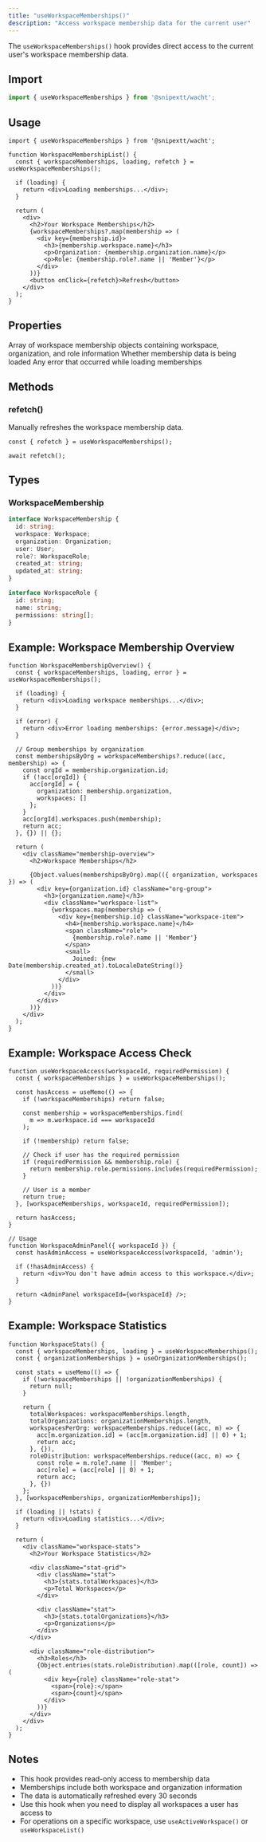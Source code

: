 ```yaml
---
title: "useWorkspaceMemberships()"
description: "Access workspace membership data for the current user"
---
```


The `useWorkspaceMemberships()` hook provides direct access to the current user's workspace membership data.

## Import

```typescript
import { useWorkspaceMemberships } from '@snipextt/wacht';
```

## Usage

```tsx
import { useWorkspaceMemberships } from '@snipextt/wacht';

function WorkspaceMembershipList() {
  const { workspaceMemberships, loading, refetch } = useWorkspaceMemberships();

  if (loading) {
    return <div>Loading memberships...</div>;
  }

  return (
    <div>
      <h2>Your Workspace Memberships</h2>
      {workspaceMemberships?.map(membership => (
        <div key={membership.id}>
          <h3>{membership.workspace.name}</h3>
          <p>Organization: {membership.organization.name}</p>
          <p>Role: {membership.role?.name || 'Member'}</p>
        </div>
      ))}
      <button onClick={refetch}>Refresh</button>
    </div>
  );
}
```

## Properties

<ParamField path="workspaceMemberships" type="WorkspaceMembership[]">
  Array of workspace membership objects containing workspace, organization, and role information
</ParamField>

<ParamField path="loading" type="boolean">
  Whether membership data is being loaded
</ParamField>

<ParamField path="error" type="Error | null">
  Any error that occurred while loading memberships
</ParamField>

## Methods

### refetch()

Manually refreshes the workspace membership data.

```tsx
const { refetch } = useWorkspaceMemberships();

await refetch();
```

## Types

### WorkspaceMembership

```typescript
interface WorkspaceMembership {
  id: string;
  workspace: Workspace;
  organization: Organization;
  user: User;
  role?: WorkspaceRole;
  created_at: string;
  updated_at: string;
}

interface WorkspaceRole {
  id: string;
  name: string;
  permissions: string[];
}
```

## Example: Workspace Membership Overview

```tsx
function WorkspaceMembershipOverview() {
  const { workspaceMemberships, loading, error } = useWorkspaceMemberships();

  if (loading) {
    return <div>Loading workspace memberships...</div>;
  }

  if (error) {
    return <div>Error loading memberships: {error.message}</div>;
  }

  // Group memberships by organization
  const membershipsByOrg = workspaceMemberships?.reduce((acc, membership) => {
    const orgId = membership.organization.id;
    if (!acc[orgId]) {
      acc[orgId] = {
        organization: membership.organization,
        workspaces: []
      };
    }
    acc[orgId].workspaces.push(membership);
    return acc;
  }, {}) || {};

  return (
    <div className="membership-overview">
      <h2>Workspace Memberships</h2>
      
      {Object.values(membershipsByOrg).map(({ organization, workspaces }) => (
        <div key={organization.id} className="org-group">
          <h3>{organization.name}</h3>
          <div className="workspace-list">
            {workspaces.map(membership => (
              <div key={membership.id} className="workspace-item">
                <h4>{membership.workspace.name}</h4>
                <span className="role">
                  {membership.role?.name || 'Member'}
                </span>
                <small>
                  Joined: {new Date(membership.created_at).toLocaleDateString()}
                </small>
              </div>
            ))}
          </div>
        </div>
      ))}
    </div>
  );
}
```

## Example: Workspace Access Check

```tsx
function useWorkspaceAccess(workspaceId, requiredPermission) {
  const { workspaceMemberships } = useWorkspaceMemberships();

  const hasAccess = useMemo(() => {
    if (!workspaceMemberships) return false;

    const membership = workspaceMemberships.find(
      m => m.workspace.id === workspaceId
    );

    if (!membership) return false;

    // Check if user has the required permission
    if (requiredPermission && membership.role) {
      return membership.role.permissions.includes(requiredPermission);
    }

    // User is a member
    return true;
  }, [workspaceMemberships, workspaceId, requiredPermission]);

  return hasAccess;
}

// Usage
function WorkspaceAdminPanel({ workspaceId }) {
  const hasAdminAccess = useWorkspaceAccess(workspaceId, 'admin');

  if (!hasAdminAccess) {
    return <div>You don't have admin access to this workspace.</div>;
  }

  return <AdminPanel workspaceId={workspaceId} />;
}
```

## Example: Workspace Statistics

```tsx
function WorkspaceStats() {
  const { workspaceMemberships, loading } = useWorkspaceMemberships();
  const { organizationMemberships } = useOrganizationMemberships();

  const stats = useMemo(() => {
    if (!workspaceMemberships || !organizationMemberships) {
      return null;
    }

    return {
      totalWorkspaces: workspaceMemberships.length,
      totalOrganizations: organizationMemberships.length,
      workspacesPerOrg: workspaceMemberships.reduce((acc, m) => {
        acc[m.organization.id] = (acc[m.organization.id] || 0) + 1;
        return acc;
      }, {}),
      roleDistribution: workspaceMemberships.reduce((acc, m) => {
        const role = m.role?.name || 'Member';
        acc[role] = (acc[role] || 0) + 1;
        return acc;
      }, {})
    };
  }, [workspaceMemberships, organizationMemberships]);

  if (loading || !stats) {
    return <div>Loading statistics...</div>;
  }

  return (
    <div className="workspace-stats">
      <h2>Your Workspace Statistics</h2>
      
      <div className="stat-grid">
        <div className="stat">
          <h3>{stats.totalWorkspaces}</h3>
          <p>Total Workspaces</p>
        </div>
        
        <div className="stat">
          <h3>{stats.totalOrganizations}</h3>
          <p>Organizations</p>
        </div>
      </div>

      <div className="role-distribution">
        <h3>Roles</h3>
        {Object.entries(stats.roleDistribution).map(([role, count]) => (
          <div key={role} className="role-stat">
            <span>{role}:</span>
            <span>{count}</span>
          </div>
        ))}
      </div>
    </div>
  );
}
```

## Notes

- This hook provides read-only access to membership data
- Memberships include both workspace and organization information
- The data is automatically refreshed every 30 seconds
- Use this hook when you need to display all workspaces a user has access to
- For operations on a specific workspace, use `useActiveWorkspace()` or `useWorkspaceList()`